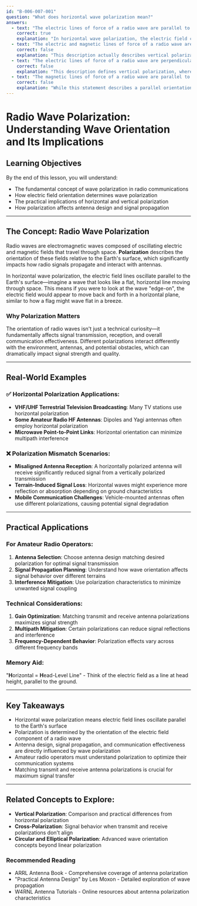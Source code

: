 ```yaml
---
id: "B-006-007-001"
question: "What does horizontal wave polarization mean?"
answers:
  - text: "The electric lines of force of a radio wave are parallel to the Earth's surface"
    correct: true
    explanation: "In horizontal wave polarization, the electric field component of the radio wave oscillates in a plane that runs parallel to the Earth's surface. This means if you were to draw an imaginary line representing the electric field's orientation, it would be flat like a tabletop, not standing vertically. This orientation is crucial for understanding antenna design, signal propagation, and communication effectiveness in different radio frequency applications."
  - text: "The electric and magnetic lines of force of a radio wave are perpendicular to the Earth's surface"
    correct: false
    explanation: "This description actually describes vertical polarization, not horizontal polarization. In vertical polarization, the electric lines of force would be perpendicular to the Earth's surface, standing upright like a vertical antenna. This answer incorrectly combines both electric and magnetic field orientations and describes the wrong polarization type."
  - text: "The electric lines of force of a radio wave are perpendicular to the Earth's surface"
    correct: false
    explanation: "This description defines vertical polarization, where the electric field lines are standing upright relative to the Earth's surface. In horizontal polarization, the electric field lines run parallel to the surface, not perpendicular to it. This answer represents the opposite of horizontal wave polarization."
  - text: "The magnetic lines of force of a radio wave are parallel to the Earth's surface"
    correct: false
    explanation: "While this statement describes a parallel orientation, it incorrectly references magnetic lines of force instead of electric lines. In wave polarization, the electric field's orientation defines the polarization type. Magnetic field lines always accompany electric field lines in a radio wave, but they are not the primary characteristic used to describe polarization."
---
```


# Radio Wave Polarization: Understanding Wave Orientation and Its Implications

## Learning Objectives
By the end of this lesson, you will understand:
- The fundamental concept of wave polarization in radio communications
- How electric field orientation determines wave polarization
- The practical implications of horizontal and vertical polarization
- How polarization affects antenna design and signal propagation

---

## The Concept: Radio Wave Polarization

Radio waves are electromagnetic waves composed of oscillating electric and magnetic fields that travel through space. **Polarization** describes the orientation of these fields relative to the Earth's surface, which significantly impacts how radio signals propagate and interact with antennas.

In horizontal wave polarization, the electric field lines oscillate parallel to the Earth's surface—imagine a wave that looks like a flat, horizontal line moving through space. This means if you were to look at the wave "edge-on", the electric field would appear to move back and forth in a horizontal plane, similar to how a flag might wave flat in a breeze.

### Why Polarization Matters

The orientation of radio waves isn't just a technical curiosity—it fundamentally affects signal transmission, reception, and overall communication effectiveness. Different polarizations interact differently with the environment, antennas, and potential obstacles, which can dramatically impact signal strength and quality.

---

## Real-World Examples

### ✅ Horizontal Polarization Applications:
- **VHF/UHF Terrestrial Television Broadcasting**: Many TV stations use horizontal polarization
- **Some Amateur Radio HF Antennas**: Dipoles and Yagi antennas often employ horizontal polarization
- **Microwave Point-to-Point Links**: Horizontal orientation can minimize multipath interference

### ❌ Polarization Mismatch Scenarios:
- **Misaligned Antenna Reception**: A horizontally polarized antenna will receive significantly reduced signal from a vertically polarized transmission
- **Terrain-Induced Signal Loss**: Horizontal waves might experience more reflection or absorption depending on ground characteristics
- **Mobile Communication Challenges**: Vehicle-mounted antennas often use different polarizations, causing potential signal degradation

---

## Practical Applications

### For Amateur Radio Operators:
1. **Antenna Selection**: Choose antenna design matching desired polarization for optimal signal transmission
2. **Signal Propagation Planning**: Understand how wave orientation affects signal behavior over different terrains
3. **Interference Mitigation**: Use polarization characteristics to minimize unwanted signal coupling

### Technical Considerations:
1. **Gain Optimization**: Matching transmit and receive antenna polarizations maximizes signal strength
2. **Multipath Mitigation**: Certain polarizations can reduce signal reflections and interference
3. **Frequency-Dependent Behavior**: Polarization effects vary across different frequency bands

### Memory Aid:
"**H**orizontal = **H**ead-Level Line" - Think of the electric field as a line at head height, parallel to the ground.

---

## Key Takeaways

- Horizontal wave polarization means electric field lines oscillate parallel to the Earth's surface
- Polarization is determined by the orientation of the electric field component of a radio wave
- Antenna design, signal propagation, and communication effectiveness are directly influenced by wave polarization
- Amateur radio operators must understand polarization to optimize their communication systems
- Matching transmit and receive antenna polarizations is crucial for maximum signal transfer

---

## Related Concepts to Explore:
- **Vertical Polarization**: Comparison and practical differences from horizontal polarization
- **Cross-Polarization**: Signal behavior when transmit and receive polarizations don't align
- **Circular and Elliptical Polarization**: Advanced wave orientation concepts beyond linear polarization

### Recommended Reading
- ARRL Antenna Book - Comprehensive coverage of antenna polarization
- "Practical Antenna Design" by Les Moxon - Detailed exploration of wave propagation
- W4RNL Antenna Tutorials - Online resources about antenna polarization characteristics